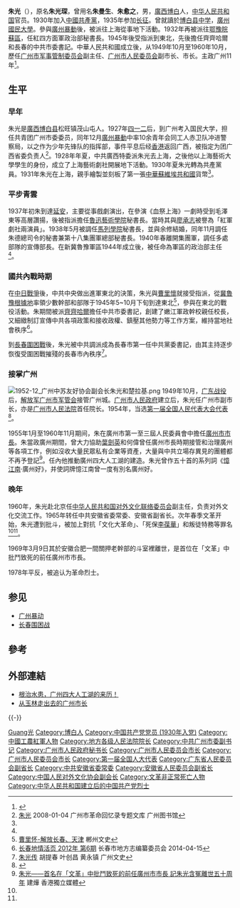 {{Otheruses|other=名为朱光的其他人物|朱光}}
{{Infobox_officeholder
| name = 朱光 
| image name = 
| width = 
| Sex = 男
| Native place = [[广西壮族自治区|廣西]][[博白县|博白]]
| now = 
| period = 
| party = [[中国共产党|中国共产党]]
| date of birth = 1906年10月10日
| place of birth = {{QIN}}[[廣西省_(清)|廣西]][[博白县|博白县]]松旺镇茂山屯
| date of death = 1969年3月9日
| place of death = {{PRC}}[[安徽省|安徽]][[合肥市|合肥]]
| spouse = 
| educate = 
* [[廣西省_(中華民國)|广西省]]博白县立初级中学，1925年
* 玉林（广西）省立第二中学/第二省立高中，1926年秋
* [[广东国民大学|广州国民大学]]，1927年初
* 上海艺术大学，1928年夏-1929
| past = 
* 参与成立上海艺术剧社，1929.10
* 中共淞浦特委秘书长，1931
* 大道剧社（兰衣剧社）成员，1932
* 苏区红四方面军政治部秘书长，1932年淞沪抗战后
* 延安[[鲁迅艺术学院|鲁迅艺术学院]]秘书长，院务委员会成员，1938.4
* 延安[[马列学院|马列学院]]秘书长，1938.5
* [[第十八集团军|第十八集团军]][[朱德|朱德]]总司令秘书，兼任第十八集团军总部秘书长，1938.11-1940
* [[第十八集团军|第十八集团军]]一二九师宣传部部长，1940-1943
* [[冀南军区|冀南军区]]政治部主任，兼任冀南区党委宣传部长。1943
* [[冀鲁豫军区|冀鲁豫军区]]政治部主任，1944-1945
* [[齐齐哈尔市|齐齐哈尔]]嫩江军区副政委，1945.10
* [[军调部|军调部]]第三十六执行小组中共代表，1946.4
* 中共齐齐哈尔市委书记，1946.12-1948 
* [[中共东北局|中共东北局]]城市工作部秘书长，1948.5
* 中共长春市委书记，1948.10.19-1949.8
* [[中国人民解放军广州市军事管制委员会|解放军广州市军管会]]委员、[[中共广州市委|中共广州市委]]副书记、[[广州市人民政府|广州市人民政府]]秘书长、副市长，1949.10
* [[中共广州市委|中共广州市委]]代理书记，1949.12-1952.10 
* [[广州市市长列表|广州市市长]]，1954.10-1960.10
* 国务院对外文化联络委员会副主任，1960.10-1965.12
* [[中共安徽省委|中共安徽省委]]常委、安徽省副省长，1965.12-1966年春季
}}
'''朱光'''（{{bd|1906年|10月10日一说11月22日|1969年|3月9日|Z}}），原名'''朱光琛'''，曾用名'''朱曼生'''、'''朱愈之'''，男，[[广西壮族自治区|廣西]][[博白县|博白]]人，[[中华人民共和国|中华人民共和国]]官员。1930年加入[[中國共產黨|中國共產黨]]，1935年参加[[长征|长征]]。曾就讀於[[博白县中学|博白县中学]]，[[廣州國民大學|廣州國民大學]]。參與[[廣州暴動|廣州暴動]]後，被派往上海從事地下活動。1932年再被派往[[鄂豫皖蘇區|鄂豫皖蘇區]]，任紅四方面軍政治部秘書長。1945年後受指派到東北，先後擔任齊齊哈爾和長春的中共市委書記。中華人民共和國成立後，从1949年10月至1960年10月，歷任[[广州市军事管制委员会|广州市军事管制委员会]]副主任、[[广州市人民委员会|广州市人民委员会]]副市长、市长。主政广州11年<ref name=":0">{{Cite web|title=戴镣铐走过长征路的忠贞战士朱光|url=http://www.yhcqw.com/35/12784.html|accessdate=|work=炎黄春秋|author=李卫平|archive-date=2020-08-31|archive-url=https://web.archive.org/web/20200831192030/http://www.yhcqw.com/35/12784.html|dead-url=yes}}</ref>。

== 生平 ==
=== 早年 ===
朱光是[[廣西省_(中華民國)|廣西]][[博白县|博白县]]松旺镇茂山屯人。1927年[[四一二事件|四一二]]后，到广州考入国民大学，担任共青团广州市委委员，同年12月[[广州起义_(1927年)|廣州暴動]]中率10余青年会同工人赤卫队冲进警察局，以之作为少年先锋队的指挥部，事件平息后经[[香港|香港]]返回广西，被指定为团广西省委负责人<ref>[http://www.gzlib.gov.cn/ztRevolHeroes/16875.jhtml 朱光] {{Wayback|url=http://www.gzlib.gov.cn/ztRevolHeroes/16875.jhtml |date=20200831192028 }} 2008-01-04 广州市革命回忆录专题文库 广州图书馆</ref>。1928年年夏，中共廣西特委派朱光去上海，之後他以上海藝術大學學生的身份，成立了上海藝術劇社開展地下活動。1930年夏朱光轉為共產黨員。1931年朱光在上海，親手繪製並刻板了第一張[[中華蘇維埃共和國國家銀行|中華蘇維埃共和國]]貨幣<ref name=":0" />。

=== 平步青雲 ===
1937年初朱到達[[延安市|延安]]，主要從事戲劇演出，在參演《血祭上海》一劇時受到毛澤東等高層讚揚，後被指派擔任[[魯迅藝術學院|魯迅藝術學院]]秘書長。當時其與[[廖承志|廖承志]]被譽為「紅軍劇社兩演員」。1938年5月被調任[[延安马列学院|馬列學院]]秘書長，並與余修結婚，同年11月調任朱德總司令的秘書兼第十八集團軍總部秘書長。1940年春離開集團軍，調任多處部隊的宣傳部長。在新冀魯豫軍區1944年成立後，被任命為軍區的政治部主任<ref name=":12" />。    

=== 國共內戰時期 ===
{{seealso|1945年国共冲突|长春围困战}}
在[[中國抗日戰爭|中日戰爭]]後，中共中央做出進軍東北的決策，朱光與[[曹里怀|曹里懷]]就接受指派，從[[冀鲁豫根据地|冀魯豫根據地]]率領少數幹部和部隊于1945年5~10月下旬到達東北<ref>[https://www.gdjyw.com/gdfc/chenzhouwenshi/3322.html 曹里怀-解放长春、天津] {{Wayback|url=https://www.gdjyw.com/gdfc/chenzhouwenshi/3322.html |date=20200831192030 }} 郴州文史</ref>，參與在東北的戰役活動。朱期間被派[[齊齊哈爾|齊齊哈爾]]擔任中共市委書記，創建了嫩江軍政幹校親任校長，又細緻制訂宣傳中共各項政策和接收政權、鎮壓其他勢力等工作方案，維持當地社會秩序<ref name=":12">[http://www.mzyfzcmyxgs.com/html/ccdqhy2014-04-151870.html 长春地情活页 2012年 第6期] {{Wayback|url=http://www.mzyfzcmyxgs.com/html/ccdqhy2014-04-151870.html |date=20200831192027 }}  长春市地方志编纂委员会 2014-04-15</ref>。

到[[長春圍困戰|長春圍困戰]]後，朱光被中共調派成為長春市第一任中共黨委書記，由其主持逐步恢復受圍困戰摧殘的長春市內秩序<ref>[http://59.41.8.205/gzws/gzws/fl/zz/200809/t20080912_7483_7.htm 朱光传] {{Wayback|url=http://59.41.8.205/gzws/gzws/fl/zz/200809/t20080912_7483_7.htm |date=20200424061642 }} 胡提春 叶创昌 黄永镇 广州文史</ref>。

=== 接掌广州 ===
[[File:1952-12_广州中苏友好协会副会长朱光和楚拉基.png|thumb]]
1949年10月，[[广东战役|广东战役]]后，[[中国人民解放军广州市军事管制委员会|解放军广州市军管会]]接管广州城。[[广州市人民政府|广州市人民政府]]建立后，朱光任广州市副市长，亦是[[广州市人民法院|广州市人民法院]]首任院长。1954年，当选[[第一届全国人民代表大会代表名单|第一届全国人民代表大会代表]]<ref>{{cite book|author=全国人民代表大会常务委员会办公厅|title=中华人民共和国第一届全国人民代表大会代表名单|year=1955年|publisher=全国人民代表大会常务委员会办公厅|url=http://book.ucdrs.superlib.net/views/specific/2929/bookDetail.jsp?dxNumber=000005772167&d=546843D0AE2464CD1C95896344A85614&fenlei=04070402|access-date=2015-01-27|archive-date=2019-01-24|archive-url=https://web.archive.org/web/20190124105450/http://book.ucdrs.superlib.net/views/specific/2929/bookDetail.jsp?dxNumber=000005772167&d=546843D0AE2464CD1C95896344A85614&fenlei=04070402|dead-url=no}}</ref>。

1955年1月至1960年11月期间，朱在廣州市第一至三屆人民委員會中擔任[[广州市市长列表|廣州市市長]]。朱當政廣州期間，曾大力協助[[葉劍英|葉劍英]]和何偉曾任廣州市長時期接管和治理廣州等各項工作，例如沒收大量民眾私有企業等資產，大量與中共立場存異見的團體都不再予登記<ref name=":1">[http://www.inmediahk.net/node/1062797 朱光——首名在「文革」中批鬥致死的前任廣州市市長 記朱光含冤離世五十周年] {{Wayback|url=http://www.inmediahk.net/node/1062797 |date=20190608054430 }} 建燁 香港獨立媒體</ref>。任內他推動廣州四大人工湖的建造。朱光曾作五十首的系列詞《[[憶江南|憶江南]]·廣州好》，并使詞牌憶江南曾一度有別名廣州好。

=== 晚年 ===
1960年，朱光赴北京任[[中华人民共和国对外文化联络委员会|中华人民共和国对外文化联络委员会]]副主任，负责对外文化交流工作。1965年转任中共安徽省委常委、安徽省副省长。次年春季文革开始，朱光遭到批斗，被加上對抗「文化大革命」、「死保[[李葆華|李葆華]]」和叛徒特務等罪名<ref name=":0" /><ref name=":1" />。

1969年3月9日其於安徽合肥一間關押老幹部的斗室裡離世，是首位在「文革」中批鬥致死的前任廣州市市長。

1978年平反，被追认为革命烈士。

== 参见 ==
* [[广州暴动|广州暴动]]
* [[长春围困战|长春围困战]]

== 參考 ==
{{reflist}}

== 外部連結 ==
* [https://web.archive.org/web/20100626013220/http://gz106.net/thread-6405-1-1.html 根治水患，广州四大人工湖的来历！]
* [http://www.yltvb.com/vod/TitleNewsShow.asp?TitleProgram_ID=10283&PointProgram_ID=9807 从玉林走出去的广州市长]{{dead link|date=2018年3月 |bot=InternetArchiveBot |fix-attempted=yes }}

{{-}}
{{start box}}
{{s-before|[[何伟_(1910年)|何偉]]}}
{{s-title|[[广州市人民委员会|广州市人民委员会]]市长|1956年－1960年}}
{{s-after|[[曾生|曾生]]}}
{{s-before|首任}}
{{s-title|[[广州市人民法院|广州市人民法院]]院长|1949年－1953年前？}}
{{s-after|[[万思元|万思元]]？}}
{{end box}}

{{中华人民共和国广东省广州市正职领导人|nocat}}
{{广州市市长}}
{{Navboxes
| title  = 朱光在[[中国人民对外友好协会|中国人民对外友好协会]]的职务
| list1  =
{{中国人民对外文化协会第二届全国理事会}}
}}

{{Authority control}}
{{DEFAULTSORT:Zhu朱}}
[[Category:朱姓|Guang光]]
[[Category:博白人|Category:博白人]]
[[Category:中国共产党党员_(1930年入党)|Category:中国共产党党员 (1930年入党)]]
[[Category:中國工農紅軍人物|Category:中國工農紅軍人物]]
[[Category:地方各级人民法院院长|Category:地方各级人民法院院长]]
[[Category:中共广州市委副书记|Category:中共广州市委副书记]]
[[Category:广州市人民政府秘书长|Category:广州市人民政府秘书长]]
[[Category:广州市人民委员会市长|Category:广州市人民委员会市长]]
[[Category:广州市人民委员会市长|Category:广州市人民委员会市长]]
[[Category:第一届全国人大代表|Category:第一届全国人大代表]]
[[Category:广东省人民委员会副省长|Category:广东省人民委员会副省长]]
[[Category:中共安徽省委常委|Category:中共安徽省委常委]]
[[Category:安徽省人民委员会副省长|Category:安徽省人民委员会副省长]]
[[Category:中国人民对外文化协会副会长|Category:中国人民对外文化协会副会长]]
[[Category:文革非正常死亡人物|Category:文革非正常死亡人物]]
[[Category:中华人民共和国建立后的中国共产党烈士|Category:中华人民共和国建立后的中国共产党烈士]]